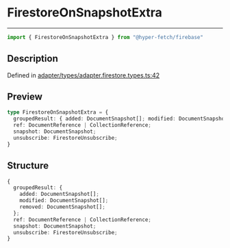 

# FirestoreOnSnapshotExtra

<div class="api-docs__separator" data-reactroot="">

---

</div><div class="api-docs__import" data-reactroot="">

```ts
import { FirestoreOnSnapshotExtra } from "@hyper-fetch/firebase"
```

</div><div class="api-docs__section">

## Description

</div><div class="api-docs__description"><span class="api-docs__do-not-parse">



</span></div><p class="api-docs__definition">

Defined in [adapter/types/adapter.firestore.types.ts:42](https://github.com/BetterTyped/hyper-fetch/blob/c3e2c45/packages/adapter-firebase/src/adapter/types/adapter.firestore.types.ts#L42)

</p><div class="api-docs__section">

## Preview

</div><div class="api-docs__preview type">

```ts
type FirestoreOnSnapshotExtra = {
  groupedResult: { added: DocumentSnapshot[]; modified: DocumentSnapshot[]; removed: DocumentSnapshot[] }; 
  ref: DocumentReference | CollectionReference; 
  snapshot: DocumentSnapshot; 
  unsubscribe: FirestoreUnsubscribe; 
}
```

</div><div class="api-docs__section">

## Structure

</div><div class="api-docs__returns">

```ts
{
  groupedResult: {
    added: DocumentSnapshot[];
    modified: DocumentSnapshot[];
    removed: DocumentSnapshot[];
  };
  ref: DocumentReference | CollectionReference;
  snapshot: DocumentSnapshot;
  unsubscribe: FirestoreUnsubscribe;
}
```

</div>